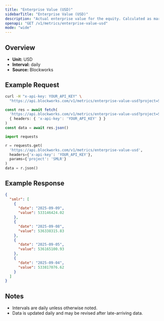 ```yaml
---
title: "Enterprise Value (USD)"
sidebarTitle: "Enterprise Value (USD)"
description: "Actual enterprise value for the equity. Calculated as market cap - liabilities + assets"
openapi: "GET /v1/metrics/enterprise-value-usd"
mode: "wide"
---
```


## Overview

- **Unit:** USD
- **Interval:** daily
- **Source:** Blockworks

## Example Request

<CodeGroup>

```bash cURL
curl -H "x-api-key: YOUR_API_KEY" \
  "https://api.blockworks.com/v1/metrics/enterprise-value-usd?project=SMLR"
```

```typescript TypeScript
const res = await fetch(
  'https://api.blockworks.com/v1/metrics/enterprise-value-usd?project=SMLR',
  { headers: { 'x-api-key': 'YOUR_API_KEY' } }
)
const data = await res.json()
```

```python Python
import requests

r = requests.get(
  'https://api.blockworks.com/v1/metrics/enterprise-value-usd',
  headers={'x-api-key': 'YOUR_API_KEY'},
  params={'project': 'SMLR'}
)
data = r.json()
```

</CodeGroup>

## Example Response

```json
{
  "smlr": [
    {
      "date": "2025-09-09",
      "value": 533146424.02
    },
    {
      "date": "2025-09-08",
      "value": 536338315.83
    },
    {
      "date": "2025-09-05",
      "value": 536165100.93
    },
    {
      "date": "2025-09-04",
      "value": 533817076.62
    }
  ]
}
```

## Notes
- Intervals are daily unless otherwise noted.
- Data is updated daily and may be revised after late-arriving data.